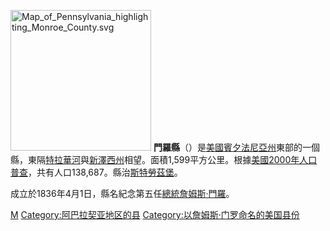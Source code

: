 {{Otheruses|門羅縣|subject=美國賓夕法尼亞州的一個縣|other=同名的縣}}
[[File:Map_of_Pennsylvania_highlighting_Monroe_County.svg|225px]]
'''門羅縣'''（{{lang-en|Monroe County}}）是[[美國|美國]][[賓夕法尼亞州|賓夕法尼亞州]]東部的一個縣，東隔[[特拉華河|特拉華河]]與[[新澤西州|新澤西州]]相望。面積1,599平方公里。根據[[美國2000年人口普查|美國2000年人口普查]]，共有人口138,687。縣治[[斯特勞茲堡|斯特勞茲堡]]。

成立於1836年4月1日，縣名紀念第五任[[美國總統|總統]][[詹姆斯·門羅|詹姆斯·門羅]]。
{{Authority control}}
{{Pennsylvania-stub}}
{{Pennsylvania}}


[[Category:賓夕法尼亞州行政區劃|M]]
[[Category:阿巴拉契亚地区的县|Category:阿巴拉契亚地区的县]]
[[Category:以詹姆斯·门罗命名的美国县份|Category:以詹姆斯·门罗命名的美国县份]]